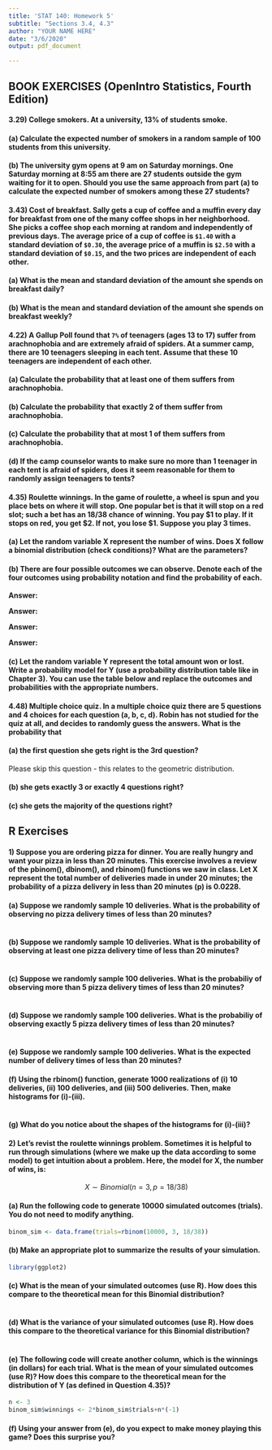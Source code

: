 ---
title: 'STAT 140: Homework 5'
subtitle: "Sections 3.4, 4.3"
author: "YOUR NAME HERE"
date: "3/6/2020"
output: pdf_document

---

## BOOK EXERCISES (OpenIntro Statistics, Fourth Edition)

#### 3.29) College smokers. At a university, 13% of students smoke.

#### (a) Calculate the expected number of smokers in a random sample of 100 students from this university.

#### (b) The university gym opens at 9 am on Saturday mornings. One Saturday morning at 8:55 am there are 27 students outside the gym waiting for it to open. Should you use the same approach from part (a) to calculate the expected number of smokers among these 27 students?

#### 3.43) Cost of breakfast. Sally gets a cup of coffee and a muffin every day for breakfast from one of the many coffee shops in her neighborhood. She picks a coffee shop each morning at random and independently of previous days. The average price of a cup of coffee is `$1.40` with a standard deviation of `$0.30`, the average price of a muffin is `$2.50` with a standard deviation of `$0.15`, and the two prices are independent of each other.

#### (a) What is the mean and standard deviation of the amount she spends on breakfast daily?

#### (b) What is the mean and standard deviation of the amount she spends on breakfast weekly?

#### 4.22) A Gallup Poll found that `7%` of teenagers (ages 13 to 17) suffer from arachnophobia and are extremely afraid of spiders. At a summer camp, there are 10 teenagers sleeping in each tent. Assume that these 10 teenagers are independent of each other.

#### (a) Calculate the probability that at least one of them suffers from arachnophobia.

#### (b) Calculate the probability that exactly 2 of them suffer from arachnophobia.

#### (c) Calculate the probability that at most 1 of them suffers from arachnophobia.

#### (d) If the camp counselor wants to make sure no more than 1 teenager in each tent is afraid of spiders, does it seem reasonable for them to randomly assign teenagers to tents?

#### 4.35) Roulette winnings. In the game of roulette, a wheel is spun and you place bets on where it will stop. One popular bet is that it will stop on a red slot; such a bet has an 18/38 chance of winning. You pay $1 to play. If it stops on red, you get $2. If not, you lose $1. Suppose you play 3 times. 

#### (a) Let the random variable X represent the number of wins. Does X follow a binomial distribution (check conditions)? What are the parameters?


#### (b) There are four possible outcomes we can observe. Denote each of the four outcomes using probability notation and find the probability of each.

**Answer:**

**Answer:**

**Answer:**

**Answer:**

#### (c) Let the random variable Y represent the total amount won or lost. Write a probability model for Y (use a probability distribution table like in Chapter 3). You can use the table below and replace the outcomes and probabilities with the appropriate numbers.

\begin{table}
\centering
\begin{tabular}{l|rrrr}
$i$ & 1 & 2 & 3 & 4\\
\hline
$y_i$ & Outcome 1 & Outcome 2 & Outcome 3 & Outcome 4\\
$P(Y=y_i)$ & Probability 1 & Probability 2 & Probability 3 & Probability 4
\end{tabular}
\caption{4.35(c) probability distribution table}
\end{table}

#### 4.48) Multiple choice quiz. In a multiple choice quiz there are 5 questions and 4 choices for each question (a, b, c, d). Robin has not studied for the quiz at all, and decides to randomly guess the answers. What is the probability that

#### (a) the first question she gets right is the 3rd question?

Please skip this question - this relates to the geometric distribution.

#### (b) she gets exactly 3 or exactly 4 questions right?

#### (c) she gets the majority of the questions right?


## R Exercises

#### 1) Suppose you are ordering pizza for dinner. You are really hungry and want your pizza in less than 20 minutes. This exercise involves a review of the pbinom(), dbinom(), and rbinom() functions we saw in class. Let X represent the total number of deliveries made in under 20 minutes; the probability of a pizza delivery in less than 20 minutes (p) is 0.0228.

#### (a) Suppose we randomly sample 10 deliveries. What is the probability of observing no pizza delivery times of less than 20 minutes?

```{r}

```

#### (b) Suppose we randomly sample 10 deliveries. What is the probability of observing at least one pizza delivery time of less than 20 minutes?

```{r}

```


#### (c) Suppose we randomly sample 100 deliveries. What is the probabiliy of observing more than 5 pizza delivery times of less than 20 minutes?

```{r}

```


#### (d) Suppose we randomly sample 100 deliveries. What is the probabiliy of observing exactly 5 pizza delivery times of less than 20 minutes?

```{r}

```

#### (e) Suppose we randomly sample 100 deliveries. What is the expected number of delivery times of less than 20 minutes?

#### (f) Using the rbinom() function, generate 1000 realizations of (i) 10 deliveries, (ii) 100 deliveries, and (iii) 500 deliveries. Then, make histograms for (i)-(iii).

```{r}

```

#### (g) What do you notice about the shapes of the histograms for (i)-(iii)?



#### 2) Let's revist the roulette winnings problem. Sometimes it is helpful to run through simulations (where we make up the data according to some model) to get intuition about a problem. Here, the model for X, the number of wins, is:

$$
X \sim Binomial(n=3,p=18/38)
$$

#### (a) Run the following code to generate 10000 simulated outcomes (trials). You do not need to modify anything. 

```{r}
binom_sim <- data.frame(trials=rbinom(10000, 3, 18/38))
```

#### (b) Make an appropriate plot to summarize the results of your simulation.

```{r}
library(ggplot2)
```

#### (c) What is the mean of your simulated outcomes (use R). How does this compare to the theoretical mean for this Binomial distribution?

```{r}

```

#### (d) What is the variance of your simulated outcomes (use R). How does this compare to the theoretical variance for this Binomial distribution?

```{r}

```


#### (e) The following code will create another column, which is the winnings (in dollars) for each trial. What is the mean of your simulated outcomes (use R)? How does this compare to the theoretical mean for the distribution of Y (as defined in Question 4.35)?

```{r}
n <- 3
binom_sim$winnings <- 2*binom_sim$trials+n*(-1)
```

#### (f) Using your answer from (e), do you expect to make money playing this game? Does this surprise you?